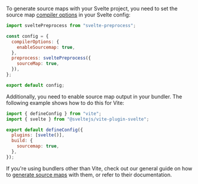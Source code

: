 To generate source maps with your Svelte project, you need to set the source map [compiler options](https://svelte.dev/docs#compile-time-svelte-compile) in your Svelte config:

```JavaScript {filename:svelte.config.js}
import sveltePreprocess from "svelte-preprocess";

const config = {
  compilerOptions: {
    enableSourcemap: true,
  },
  preprocess: sveltePreprocess({
    sourceMap: true,
  }),
};

export default config;
```

Additionally, you need to enable source map output in your bundler. The following example shows how to do this for Vite:

```JavaScript {filename:vite.config.js}
import { defineConfig } from "vite";
import { svelte } from "@sveltejs/vite-plugin-svelte";

export default defineConfig({
  plugins: [svelte()],
  build: {
    sourcemap: true,
  },
});
```

If you're using bundlers other than Vite, check out our general guide on how to [generate source maps](../../../../sourcemaps/generating) with them, or refer to their documentation.

